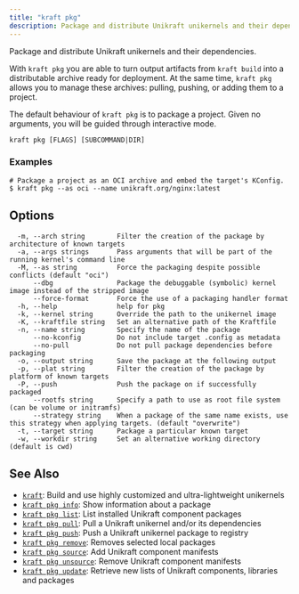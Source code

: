 ```yaml
---
title: "kraft pkg"
description: Package and distribute Unikraft unikernels and their dependencies
---
```


Package and distribute Unikraft unikernels and their dependencies.

With `kraft pkg` you are able to turn output artifacts from `kraft build`
into a distributable archive ready for deployment.  At the same time,
`kraft pkg` allows you to manage these archives: pulling, pushing, or
adding them to a project.

The default behaviour of `kraft pkg` is to package a project.  Given no
arguments, you will be guided through interactive mode.


```
kraft pkg [FLAGS] [SUBCOMMAND|DIR]
```

### Examples

```
# Package a project as an OCI archive and embed the target's KConfig.
$ kraft pkg --as oci --name unikraft.org/nginx:latest	

```

## Options

```
  -m, --arch string        Filter the creation of the package by architecture of known targets
  -a, --args strings       Pass arguments that will be part of the running kernel's command line
  -M, --as string          Force the packaging despite possible conflicts (default "oci")
      --dbg                Package the debuggable (symbolic) kernel image instead of the stripped image
      --force-format       Force the use of a packaging handler format
  -h, --help               help for pkg
  -k, --kernel string      Override the path to the unikernel image
  -K, --kraftfile string   Set an alternative path of the Kraftfile
  -n, --name string        Specify the name of the package
      --no-kconfig         Do not include target .config as metadata
      --no-pull            Do not pull package dependencies before packaging
  -o, --output string      Save the package at the following output
  -p, --plat string        Filter the creation of the package by platform of known targets
  -P, --push               Push the package on if successfully packaged
      --rootfs string      Specify a path to use as root file system (can be volume or initramfs)
      --strategy string    When a package of the same name exists, use this strategy when applying targets. (default "overwrite")
  -t, --target string      Package a particular known target
  -w, --workdir string     Set an alternative working directory (default is cwd)
```

## See Also

* [`kraft`](/docs/cli/reference/kraft): Build and use highly customized and ultra-lightweight unikernels
* [`kraft pkg info`](/docs/cli/reference/kraft/pkg/info): Show information about a package
* [`kraft pkg list`](/docs/cli/reference/kraft/pkg/list): List installed Unikraft component packages
* [`kraft pkg pull`](/docs/cli/reference/kraft/pkg/pull): Pull a Unikraft unikernel and/or its dependencies
* [`kraft pkg push`](/docs/cli/reference/kraft/pkg/push): Push a Unikraft unikernel package to registry
* [`kraft pkg remove`](/docs/cli/reference/kraft/pkg/remove): Removes selected local packages
* [`kraft pkg source`](/docs/cli/reference/kraft/pkg/source): Add Unikraft component manifests
* [`kraft pkg unsource`](/docs/cli/reference/kraft/pkg/unsource): Remove Unikraft component manifests
* [`kraft pkg update`](/docs/cli/reference/kraft/pkg/update): Retrieve new lists of Unikraft components, libraries and packages

